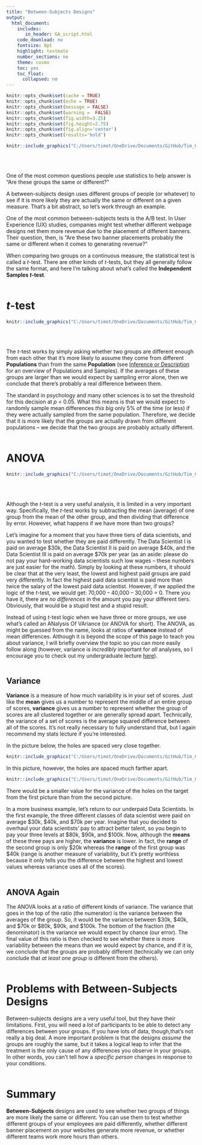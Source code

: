 ```yaml
---
title: "Between-Subjects Designs"
output:
  html_document:
    includes:
       in_header: GA_script.html
    code_download: no
    fontsize: 8pt
    highlight: textmate
    number_sections: no
    theme: cosmo
    toc: yes
    toc_float:
      collapsed: no
---
```


```r
knitr::opts_chunk$set(cache = TRUE)
knitr::opts_chunk$set(echo = TRUE)
knitr::opts_chunk$set(message = FALSE)
knitr::opts_chunk$set(warning =  FALSE)
knitr::opts_chunk$set(fig.width=3.25)
knitr::opts_chunk$set(fig.height=2.75)
knitr::opts_chunk$set(fig.align='center') 
knitr::opts_chunk$set(results='hold') 
```

```r
knitr::include_graphics("C:/Users/timot/OneDrive/Documents/GitHub/Tim_Carsel.github.io/btwgroups_head.jpg")
```
<br/><br/>


One of the most common questions people use statistics to help answer is “Are these groups the same or different?”

A between-subjects design uses different groups of people (or whatever) to see if it is more likely they are actually the same or different on a given measure. That’s a bit abstract, so let’s work through an example.

One of the most common between-subjects tests is the A/B test. In User Experience (UX) studies, companies might test whether different webpage designs net them more revenue due to the placement of different banners. Their question, then, is “Are these two banner placements probably the same or different when it comes to generating revenue?”

When comparing two groups on a continuous measure, the statistical test is called a *t*-test. There are other kinds of *t*-tests, but they all generally follow the same format, and here I’m talking about what’s called the **Independent Samples *t*-test**.
<br/><br/>


# *t*-test
```r
knitr::include_graphics("C:/Users/timot/OneDrive/Documents/GitHub/Tim_Carsel.github.io/different_houses.jpg")
```
<br/><br/>


The *t*-test works by simply asking whether two groups are different enough from each other that it’s more likely to assume they come from different **Populations** than from the same **Population** (see [Inference or Description](http://timcarsel.com/infer-describe.html#populations) for an overview of Populations and Samples). If the averages of these groups are larger than we would expect by sampling error alone, then we conclude that there’s probably a real difference between them. 

The standard in psychology and many other sciences is to set the threshold for this decision at *p* < 0.05. What this means is that we would expect to randomly sample mean differences *this big* only 5% of the time (or less) if they were actually sampled from the same population. Therefore, we decide that it is more likely that the groups are actually drawn from different populations – we decide that the two groups are probably actually different.
<br/><br/>


# ANOVA
```r
knitr::include_graphics("C:/Users/timot/OneDrive/Documents/GitHub/Tim_Carsel.github.io/three_planes.jpg")
```
<br/><br/>


Although the *t*-test is a very useful analysis, it is limited in a very important way. Specifically, the *t*-test works by subtracting the mean (average) of one group from the mean of the other group, and then dividing that difference by error. However, what happens if we have more than two groups?

Let’s imagine for a moment that you have three tiers of data scientists, and you wanted to test whether they are paid differently. The Data Scientist I is paid on average $30k, the Data Scientist II is paid on average $40k, and the Data Scientist III is paid on average $70k per year (as an aside: please do not pay your hard-working data scientists such low wages – these numbers are just easier for the math). Simply by looking at these numbers, it should be clear that at the very least, the lowest and highest paid groups are paid very differently. In fact the highest paid data scientist is paid more than twice the salary of the lowest paid data scientist. However, if we applied the logic of the *t*-test, we would get: 70,000 – 40,000 – 30,000 = 0. There you have it, there are *no differences* in the amount you pay your different tiers. Obviously, that would be a stupid test and a stupid result.

Instead of using *t*-test logic when we have three or more groups, we use what’s called an ANalysis Of VAriance (or ANOVA for short). The ANOVA, as might be guessed from the name, looks at ratios of **variance** instead of mean differences. Although it is beyond the scope of this page to teach you about variance, I will briefly overview the topic so you can more easily follow along (however, variance is *incredibly* important for *all* analyses, so I encourage you to check out my undergraduate lecture [here](https://osf.io/7cn9g/)). 
<br/><br/>


## Variance
**Variance** is a measure of how much variability is in your set of scores. Just like the **mean** gives us a number to represent the middle of an entire group of scores, **variance** gives us a number to represent whether the group of scores are all clustered together or are generally spread apart. Technically, the variance of a set of scores is the average squared difference between all of the scores. It’s not really necessary to fully understand that, but I again recommend my stats lecture if you’re interested.

In the picture below, the holes are spaced very close together. 

```r
knitr::include_graphics("C:/Users/timot/OneDrive/Documents/GitHub/Tim_Carsel.github.io/grouped_target.jpg")
```

In this picture, however, the holes are spaced much farther apart. 

```r
knitr::include_graphics("C:/Users/timot/OneDrive/Documents/GitHub/Tim_Carsel.github.io/distant_target.jpg")
```

There would be a smaller value for the variance of the holes on the target from the first picture than from the second picture.

In a more business example, let’s return to our underpaid Data Scientists. In the first example, the three different classes of data scientist were paid on average $30k, $40k, and $70k per year. Imagine that you decided to overhaul your data scientists’ pay to attract better talent, so you begin to pay your three levels at $80k, $90k, and $100k. Now, although the **means** of these three pays are higher, the **variance** is lower. In fact, the **range** of the second group is only $20k whereas the **range** of the first group was $40k (range is another measure of variability, but it’s pretty worthless because it only tells you the difference between the highest and lowest values whereas variance uses all of the scores).
<br/><br/>


## ANOVA Again
The ANOVA looks at a ratio of different kinds of variance. The variance that goes in the top of the ratio (the numerator) is the variance between the averages of the group. So, it would be the variance between $30k, $40k, and $70k or $80k, $90k, and $100k. The bottom of the fraction (the denominator) is the variance we would expect by chance (our error). The final value of this ratio is then checked to see whether there is more variability between the means than we would expect by chance, and if it is, we conclude that the groups are probably different (technically we can only conclude that *at least one group* is different from the others).
<br/><br/>


# Problems with Between-Subjects Designs
Between-subjects designs are a very useful tool, but they have their limitations. First, you will need a *lot* of participants to be able to detect any differences between your groups. If you have lots of data, though,that's not really a big deal. A more important problem is that the designs *assume* the groups are roughly the same, but it takes a logical leap to infer that the treatment is the only cause of any differences you observe in your groups. In other words, you can't tell how a *specific person* changes in response to your conditions. 
<br/><br/>


# Summary
**Between-Subjects** designs are used to see whether two groups of things are more likely the same or different. You can use them to test whether different groups of your employees are paid differently, whether different banner placement on your websites generate more revenue, or whether different teams work more hours than others.

